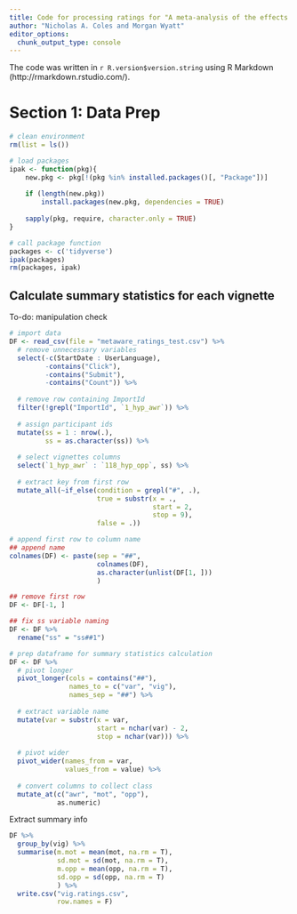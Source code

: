```yaml
---
title: Code for processing ratings for "A meta-analysis of the effects of demand characteristics in non-clinical research"
author: "Nicholas A. Coles and Morgan Wyatt"
editor_options: 
  chunk_output_type: console
---
```

The code was written in `r R.version$version.string` using R Markdown (http://rmarkdown.rstudio.com/).

# Section 1: Data Prep
```r
# clean environment
rm(list = ls())

# load packages
ipak <- function(pkg){
    new.pkg <- pkg[!(pkg %in% installed.packages()[, "Package"])]
    
    if (length(new.pkg)) 
        install.packages(new.pkg, dependencies = TRUE)
    
    sapply(pkg, require, character.only = TRUE)
}

# call package function
packages <- c('tidyverse')
ipak(packages)
rm(packages, ipak)
```

## Calculate summary statistics for each vignette
To-do: manipulation check
```r
# import data
DF <- read_csv(file = "metaware_ratings_test.csv") %>% 
  # remove unnecessary variables
  select(-c(StartDate : UserLanguage),
         -contains("Click"),
         -contains("Submit"),
         -contains("Count")) %>% 
  
  # remove row containing ImportId
  filter(!grepl("ImportId", `1_hyp_awr`)) %>% 
  
  # assign participant ids
  mutate(ss = 1 : nrow(.),
         ss = as.character(ss)) %>%  
  
  # select vignettes columns
  select(`1_hyp_awr` : `118_hyp_opp`, ss) %>% 
  
  # extract key from first row
  mutate_all(~if_else(condition = grepl("#", .),
                      true = substr(x = .,
                                    start = 2,
                                    stop = 9),
                      false = .))

# append first row to column name
## append name
colnames(DF) <- paste(sep = "##",
                      colnames(DF),
                      as.character(unlist(DF[1, ]))
                      )

## remove first row
DF <- DF[-1, ]

## fix ss variable naming
DF <- DF %>% 
  rename("ss" = "ss##1")

# prep dataframe for summary statistics calculation
DF <- DF %>% 
  # pivot longer
  pivot_longer(cols = contains("##"),
               names_to = c("var", "vig"),
               names_sep = "##") %>% 
  
  # extract variable name
  mutate(var = substr(x = var,
                      start = nchar(var) - 2,
                      stop = nchar(var))) %>% 
  
  # pivot wider
  pivot_wider(names_from = var,
              values_from = value) %>% 
  
  # convert columns to collect class
  mutate_at(c("awr", "mot", "opp"),
            as.numeric)
```

Extract summary info
```r
DF %>% 
  group_by(vig) %>% 
  summarise(m.mot = mean(mot, na.rm = T),
            sd.mot = sd(mot, na.rm = T),
            m.opp = mean(opp, na.rm = T),
            sd.opp = sd(opp, na.rm = T)
            ) %>% 
  write.csv("vig.ratings.csv",
            row.names = F)
```

